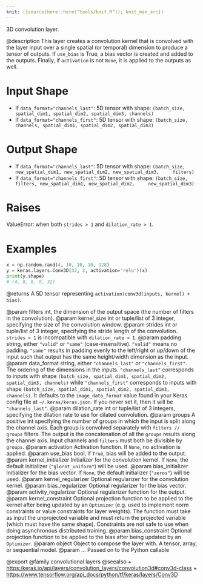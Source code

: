 ```yaml
---
knit: ({source(here::here("tools/knit.R")); knit_man_src})
---
```

3D convolution layer.

@description
This layer creates a convolution kernel that is convolved with the layer
input over a single spatial (or temporal) dimension to produce a tensor of
outputs. If `use_bias` is True, a bias vector is created and added to the
outputs. Finally, if `activation` is not `None`, it is applied to the
outputs as well.

# Input Shape
- If `data_format="channels_last"`:
    5D tensor with shape:
    `(batch_size, spatial_dim1, spatial_dim2, spatial_dim3, channels)`
- If `data_format="channels_first"`:
    5D tensor with shape:
    `(batch_size, channels, spatial_dim1, spatial_dim2, spatial_dim3)`

# Output Shape
- If `data_format="channels_last"`:
    5D tensor with shape:
    `(batch_size, new_spatial_dim1, new_spatial_dim2, new_spatial_dim3,
    filters)`
- If `data_format="channels_first"`:
    5D tensor with shape:
    `(batch_size, filters, new_spatial_dim1, new_spatial_dim2,
    new_spatial_dim3)`

# Raises
ValueError: when both `strides > 1` and `dilation_rate > 1`.

# Examples
```python
x = np.random.rand(4, 10, 10, 10, 128)
y = keras.layers.Conv3D(32, 3, activation='relu')(x)
print(y.shape)
# (4, 8, 8, 8, 32)
```

@returns
A 5D tensor representing `activation(conv3d(inputs, kernel) + bias)`.

@param filters int, the dimension of the output space (the number of filters
    in the convolution).
@param kernel_size int or tuple/list of 3 integer, specifying the size of the
    convolution window.
@param strides int or tuple/list of 3 integer, specifying the stride length
    of the convolution. `strides > 1` is incompatible with
    `dilation_rate > 1`.
@param padding string, either `"valid"` or `"same"` (case-insensitive).
    `"valid"` means no padding. `"same"` results in padding evenly to
    the left/right or up/down of the input such that output has the same
    height/width dimension as the input.
@param data_format string, either `"channels_last"` or `"channels_first"`.
    The ordering of the dimensions in the inputs. `"channels_last"`
    corresponds to inputs with shape
    `(batch_size, spatial_dim1, spatial_dim2, spatial_dim3, channels)`
    while `"channels_first"` corresponds to inputs with shape
    `(batch_size, spatial_dim1, spatial_dim2, spatial_dim3, channels)`.
    It defaults to the `image_data_format` value found in your Keras
    config file at `~/.keras/keras.json`. If you never set it, then it
    will be `"channels_last"`.
@param dilation_rate int or tuple/list of 3 integers, specifying the dilation
    rate to use for dilated convolution.
@param groups A positive int specifying the number of groups in which the
    input is split along the channel axis. Each group is convolved
    separately with `filters // groups` filters. The output is the
    concatenation of all the `groups` results along the channel axis.
    Input channels and `filters` must both be divisible by `groups`.
@param activation Activation function. If `None`, no activation is applied.
@param use_bias bool, if `True`, bias will be added to the output.
@param kernel_initializer Initializer for the convolution kernel. If `None`,
    the default initializer (`"glorot_uniform"`) will be used.
@param bias_initializer Initializer for the bias vector. If `None`, the
    default initializer (`"zeros"`) will be used.
@param kernel_regularizer Optional regularizer for the convolution kernel.
@param bias_regularizer Optional regularizer for the bias vector.
@param activity_regularizer Optional regularizer function for the output.
@param kernel_constraint Optional projection function to be applied to the
    kernel after being updated by an `Optimizer` (e.g. used to implement
    norm constraints or value constraints for layer weights). The
    function must take as input the unprojected variable and must return
    the projected variable (which must have the same shape). Constraints
    are not safe to use when doing asynchronous distributed training.
@param bias_constraint Optional projection function to be applied to the
    bias after being updated by an `Optimizer`.
@param object Object to compose the layer with. A tensor, array, or sequential model.
@param ... Passed on to the Python callable

@export
@family convolutional layers
@seealso
+ <https:/keras.io/api/layers/convolution_layers/convolution3d#conv3d-class>
+ <https://www.tensorflow.org/api_docs/python/tf/keras/layers/Conv3D>
